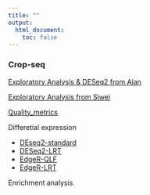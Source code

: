 ```yaml
---
title: ""
output:
  html_document:
    toc: false
---
```


### Crop-seq 

[Exploratory Analysis & DESeq2 from Alan](crop_workflow_Alan.html) 

[Exploratory Analysis from Siwei](crop_workflow_Siwei.html) 

[Quality_metrics](Quality_metrics.html) 

Differetial expression

* [DEseq2-standard](DEseq2-standard.html)  
* [DESeq2-LRT](DEseq2-LRT.html)  
* [EdgeR-QLF](EdgeR-QLF.html)  
* [EdgeR-LRT](EdgeR-LRT.html)  

Enrichment analysis
